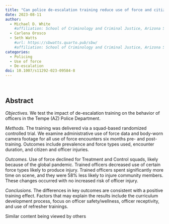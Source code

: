 ```yaml
---
title: "Can police de-escalation training reduce use of force and citizen injury without compromising officer safety?"
date: 2023-08-11
author:
  - Michael D. White
    #affiliation: School of Criminology and Criminal Justice, Arizona State University
  - Carlena Orosco
  - Seth Watts
    #url: https://sbwatts.quarto.pub/sbw/
    #affiliation: School of Criminology and Criminal Justice, Arizona State University
categories:
  - Policing
  - Use of force
  - De-escalation
doi: 10.1007/s11292-023-09584-8
---
```

<br>

## Abstract

*Objectives.* We test the impact of de-escalation training on the behavior of officers in the Tempe (AZ) Police Department.

*Methods.* The training was delivered via a squad-based randomized controlled trial. We examine administrative use of force data and body-worn camera footage for all use of force encounters six months pre- and post-training. Outcomes include prevalence and force types used, encounter duration, and citizen and officer injuries.

*Outcomes.* Use of force declined for Treatment and Control squads, likely because of the global pandemic. Trained officers decreased use of certain force types likely to produce injury. Trained officers spent significantly more time on scene, and they were 58% less likely to injure community members. These changes occurred with no increased risk of officer injury.

*Conclusions.* The differences in key outcomes are consistent with a positive training effect. Factors that may explain the results include the curriculum development process, focus on officer safety/wellness, officer receptivity, and use of refresher trainings.

Similar content being viewed by others